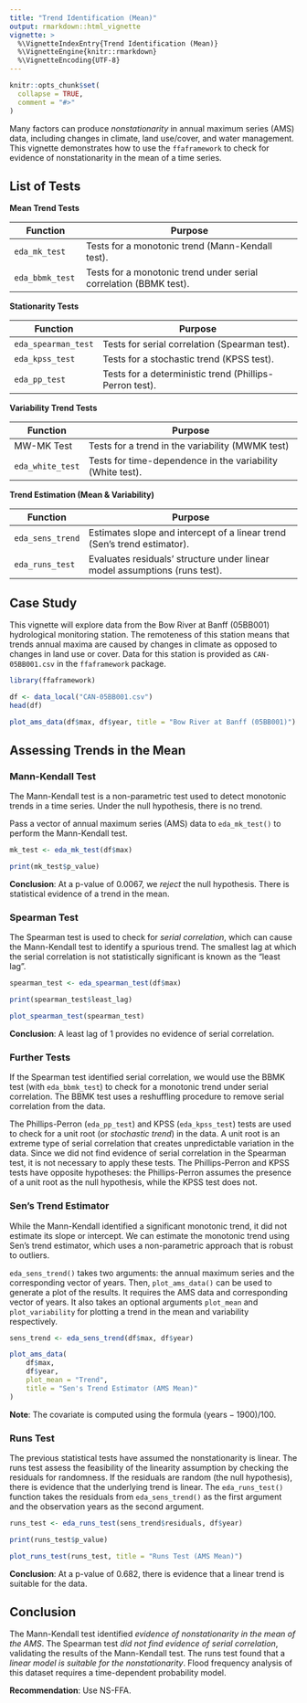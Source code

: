 ```yaml
---
title: "Trend Identification (Mean)"
output: rmarkdown::html_vignette
vignette: >
  %\VignetteIndexEntry{Trend Identification (Mean)}
  %\VignetteEngine{knitr::rmarkdown}
  %\VignetteEncoding{UTF-8}
---
```


```r
knitr::opts_chunk$set(
  collapse = TRUE,
  comment = "#>"
)
```

Many factors can produce *nonstationarity* in annual maximum series (AMS) data, including changes in climate, land use/cover, and water management.
This vignette demonstrates how to use the `ffaframework` to check for evidence of nonstationarity in the mean of a time series.

## List of Tests

**Mean Trend Tests**

| Function            | Purpose                                                       |
|---------------------|---------------------------------------------------------------|
| `eda_mk_test`       | Tests for a monotonic trend (Mann-Kendall test).                   |
| `eda_bbmk_test`     | Tests for a monotonic trend under serial correlation (BBMK test). |

 **Stationarity Tests**

| Function            | Purpose                                                       |
|---------------------|---------------------------------------------------------------|
| `eda_spearman_test` | Tests for serial correlation (Spearman test).                                 |
| `eda_kpss_test`     | Tests for a stochastic trend (KPSS test). |
| `eda_pp_test`       | Tests for a deterministic trend (Phillips-Perron test). |

**Variability Trend Tests**

| Function            | Purpose                                                       |
|---------------------|---------------------------------------------------------------|
| MW-MK Test           | Tests for a trend in the variability (MWMK test)                            |
| `eda_white_test`    | Tests for time-dependence in the variability (White test).   |

**Trend Estimation (Mean & Variability)**

| Function            | Purpose                                                       |
|---------------------|---------------------------------------------------------------|
| `eda_sens_trend`    | Estimates slope and intercept of a linear trend (Sen's trend estimator).|
| `eda_runs_test`     | Evaluates residuals' structure under linear model assumptions (runs test).  |

## Case Study 

This vignette will explore data from the Bow River at Banff (05BB001) hydrological monitoring station.
The remoteness of this station means that trends annual maxima are caused by changes in climate as opposed to changes in land use or cover.
Data for this station is provided as `CAN-05BB001.csv` in the `ffaframework` package.

```r
library(ffaframework)

df <- data_local("CAN-05BB001.csv")
head(df)

plot_ams_data(df$max, df$year, title = "Bow River at Banff (05BB001)")
```

## Assessing Trends in the Mean

### Mann-Kendall Test

The Mann-Kendall test is a non-parametric test used to detect monotonic trends in a time series.
Under the null hypothesis, there is no trend.

Pass a vector of annual maximum series (AMS) data to `eda_mk_test()` to perform the Mann-Kendall test. 

```r
mk_test <- eda_mk_test(df$max)

print(mk_test$p_value)
```

**Conclusion**: At a p-value of $0.0067$, we *reject* the null hypothesis. 
There is statistical evidence of a trend in the mean.

### Spearman Test

The Spearman test is used to check for *serial correlation*, which can cause the Mann-Kendall test to identify a spurious trend.
The smallest lag at which the serial correlation is not statistically significant is known as the "least lag". 

```r
spearman_test <- eda_spearman_test(df$max)

print(spearman_test$least_lag)

plot_spearman_test(spearman_test)
```

**Conclusion**: A least lag of 1 provides no evidence of serial correlation.

### Further Tests 

If the Spearman test identified serial correlation, we would use the BBMK test (with `eda_bbmk_test`) to check for a monotonic trend under serial correlation.
The BBMK test uses a reshuffling procedure to remove serial correlation from the data.

The Phillips-Perron (`eda_pp_test`) and KPSS (`eda_kpss_test`) tests are used to check for a unit root (or *stochastic trend*) in the data.
A unit root is an extreme type of serial correlation that creates unpredictable variation in the data.
Since we did not find evidence of serial correlation in the Spearman test, it is not necessary to apply these tests.
The Phillips-Perron and KPSS tests have opposite hypotheses: the Phillips-Perron assumes the presence of a unit root as the null hypothesis, while the KPSS test does not.

### Sen's Trend Estimator

While the Mann-Kendall identified a significant monotonic trend, it did not estimate its slope or intercept.
We can estimate the monotonic trend using Sen's trend estimator, which uses a non-parametric approach that is robust to outliers.

`eda_sens_trend()` takes two arguments: the annual maximum series and the corresponding vector of years.
Then, `plot_ams_data()` can be used to generate a plot of the results. It requires the AMS data and corresponding vector of years. 
It also takes an optional arguments `plot_mean` and `plot_variability` for plotting a trend in the mean and variability respectively.

```r
sens_trend <- eda_sens_trend(df$max, df$year)

plot_ams_data(
	df$max,
	df$year,
	plot_mean = "Trend",
	title = "Sen's Trend Estimator (AMS Mean)"
)
```

**Note**: The covariate is computed using the formula $(\text{years} - 1900) / 100$.

### Runs Test

The previous statistical tests have assumed the nonstationarity is linear.
The runs test assess the feasibility of the linearity assumption by checking the residuals for randomness.
If the residuals are random (the null hypothesis), there is evidence that the underlying trend is linear.
The `eda_runs_test()` function takes the residuals from `eda_sens_trend()` as the first argument and the observation years as the second argument.

```r
runs_test <- eda_runs_test(sens_trend$residuals, df$year)

print(runs_test$p_value)

plot_runs_test(runs_test, title = "Runs Test (AMS Mean)")
```

**Conclusion**: At a p-value of $0.682$, there is evidence that a linear trend is suitable for the data.

## Conclusion

The Mann-Kendall test identified *evidence of nonstationarity in the mean of the AMS*.
The Spearman test *did not find evidence of serial correlation*, validating the results of the Mann-Kendall test.
The runs test found that a *linear model is suitable for the nonstationarity*.
Flood frequency analysis of this dataset requires a time-dependent probability model.

**Recommendation**: Use NS-FFA.
